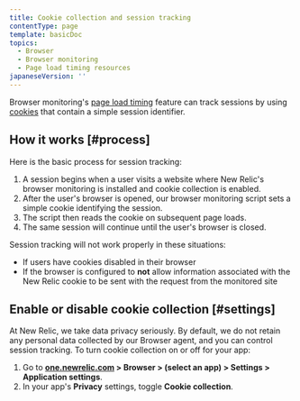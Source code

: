 ```yaml
---
title: Cookie collection and session tracking
contentType: page
template: basicDoc
topics:
  - Browser
  - Browser monitoring
  - Page load timing resources
japaneseVersion: ''
---
```


Browser monitoring's [page load timing](/docs/browser/new-relic-browser/page-load-timing-resources/page-load-timing-process) feature can track sessions by using [cookies](/docs/browser/new-relic-browser/page-load-timing-resources/new-relic-cookies-used-browser#jsessionid) that contain a simple session identifier.

## How it works [#process]

Here is the basic process for session tracking:

1. A session begins when a user visits a website where New Relic's browser monitoring is installed and cookie collection is enabled.
2. After the user's browser is opened, our browser monitoring script sets a simple cookie identifying the session.
3. The script then reads the cookie on subsequent page loads.
4. The same session will continue until the user's browser is closed.

Session tracking will not work properly in these situations:

* If users have cookies disabled in their browser
* If the browser is configured to **not** allow information associated with the New Relic cookie to be sent with the request from the monitored site

## Enable or disable cookie collection [#settings]

At New Relic, we take data privacy seriously. By default, we do not retain any personal data collected by our Browser agent, and you can control session tracking. To turn cookie collection on or off for your app:

1. Go to **[one.newrelic.com](https://one.newrelic.com) > Browser > (select an app) > Settings > Application settings**.
2. In your app's **Privacy** settings, toggle **Cookie collection**.
